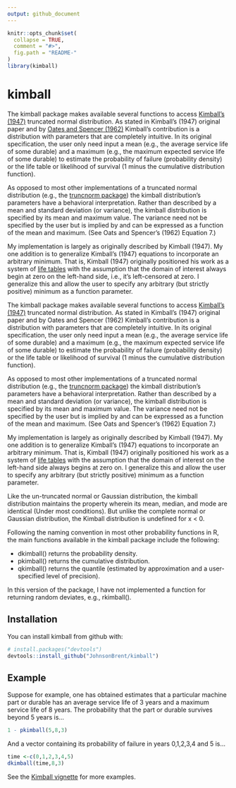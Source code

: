```yaml
---
output: github_document
---
```


<!-- README.md is generated from README.Rmd. Please edit that file -->

```r
knitr::opts_chunk$set(
  collapse = TRUE,
  comment = "#>",
  fig.path = "README-"
)
library(kimball)
```

# kimball

The kimball package makes available several functions to access [Kimball's (1947)](Kimball (1947) - A System of Life Tables for Physical Property Based on the Truncated Normal Distribution.pdf) truncated normal distribution. As stated in Kimball's (1947) original paper and by [Oates and Spencer (1962)](Oates & Spencer (1962) - A System of Retirement Frequencies for Depreciable Assets.pdf) Kimball's contribution is a distribution with parameters that are completely intuitive. In its original specification, the user only need input a mean (e.g., the average service life of some durable) and a maximum (e.g., the maximum expected service life of some durable) to estimate the probability of failure (probability density) or the life table or likelihood of survival (1 minus the cumulative distribution function).

As opposed to most other implementations of a truncated normal distribution (e.g., the [truncnorm package](https://cran.r-project.org/web/packages/truncnorm/index.html)) the kimball distribution's parameters have a behavioral interpretation. Rather than described by a mean and standard deviation (or variance), the kimball distribution is specified by its mean and maximum value. The variance need not be specified by the user but is implied by and can be expressed as a function of the mean and maximum.  (See Oats and Spencer's (1962) Equation 7.)

My implementation is largely as originally described by Kimball (1947). My one addition is to generalize Kimball's (1947) equations to incorporate an arbitrary minimum. That is, Kimball (1947) originally positioned his work as a system of [life tables](https://en.wikipedia.org/wiki/Life_table) with the assumption that the domain of interest always begin at zero on the left-hand side, i.e., it's left-censored at zero. I generalize this and allow the user to specify any arbitrary (but strictly positive) minimum as a function parameter.

The kimball package makes available several functions to access [Kimball's (1947)](Kimball (1947) - A System of Life Tables for Physical Property Based on the Truncated Normal Distribution.pdf) truncated normal distribution. As stated in Kimball's (1947) original paper and by Oates and Spencer (1962) Kimball's contribution is a distribution with parameters that are completely intuitive. In its original specification, the user only need input a mean (e.g., the average service life of some durable) and a maximum (e.g., the maximum expected service life of some durable) to estimate the probability of failure (probability density) or the life table or likelihood of survival (1 minus the cumulative distribution function).

As opposed to most other implementations of a truncated normal distribution (e.g., the [truncnorm package](https://cran.r-project.org/web/packages/truncnorm/index.html)) the kimball distribution's parameters have a behavioral interpretation. Rather than described by a mean and standard deviation (or variance), the kimball distribution is specified by its mean and maximum value. The variance need not be specified by the user but is implied by and can be expressed as a function of the mean and maximum.  (See Oats and Spencer's (1962) Equation 7.)

My implementation is largely as originally described by Kimball (1947). My one addition is to generalize Kimball's (1947) equations to incorporate an arbitrary minimum. That is, Kimball (1947) originally positioned his work as a system of [life tables](https://en.wikipedia.org/wiki/Life_table) with the assumption that the domain of interest on the left-hand side always begins at zero on. I generalize this and allow the user to specify any arbitrary (but strictly positive) minimum as a function parameter.

Like the un-truncated normal or Gaussian distribution, the kimball distribution maintains the property wherein its mean, median, and mode are identical (Under most conditions). But unlike the complete normal or Gaussian distribution, the Kimball distribution is undefined for x < 0.

Following the naming convention in most other probability functions in R, the main functions available in the kimball package include the following:

-   dkimball() returns the probability density.
-   pkimball() returns the cumulative distribution.
-   qkimball() returns the quantile (estimated by approximation and a user-specified level of precision).

In this version of the package, I have not implemented a function for returning random deviates, e.g., rkimball().

## Installation

You can install kimball from github with:

```r
# install.packages("devtools")
devtools::install_github("JohnsonBrent/kimball")
```

## Example

Suppose for example, one has obtained estimates that a particular machine part or durable has an average service life of 3 years and a maximum service life of 8 years. The probability that the part or durable survives beyond 5 years is...

```r
1 - pkimball(5,8,3)
```
And a vector containing its probability of failure in years 0,1,2,3,4 and 5 is...
```r
time <-c(0,1,2,3,4,5)
dkimball(time,8,3)
```

See the [Kimball vignette](/vignettes/kimball.Rmd) for more examples.

